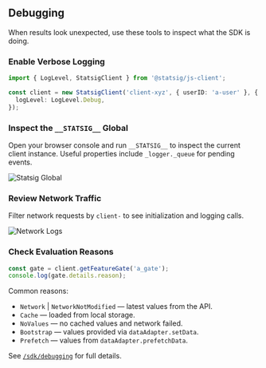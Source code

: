 ## Debugging

When results look unexpected, use these tools to inspect what the SDK is doing.

### Enable Verbose Logging

```ts
import { LogLevel, StatsigClient } from '@statsig/js-client';

const client = new StatsigClient('client-xyz', { userID: 'a-user' }, {
  logLevel: LogLevel.Debug,
});
```

### Inspect the `__STATSIG__` Global

Open your browser console and run `__STATSIG__` to inspect the current client instance. Useful properties include `_logger._queue` for pending events.

![Statsig Global](/images/client/statsig-global.png)

### Review Network Traffic

Filter network requests by `client-` to see initialization and logging calls.

![Network Logs](/images/client/network-logs.png)

### Check Evaluation Reasons

```ts
const gate = client.getFeatureGate('a_gate');
console.log(gate.details.reason);
```

Common reasons:
- `Network` | `NetworkNotModified` — latest values from the API.
- `Cache` — loaded from local storage.
- `NoValues` — no cached values and network failed.
- `Bootstrap` — values provided via `dataAdapter.setData`.
- `Prefetch` — values from `dataAdapter.prefetchData`.

See [`/sdk/debugging`](/sdk/debugging#reasons) for full details.
